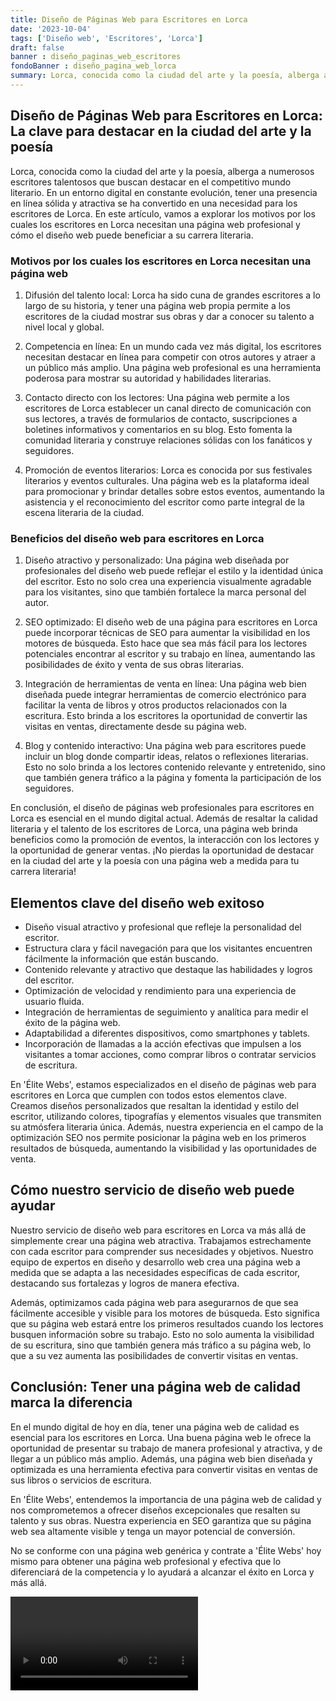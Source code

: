 ```yaml
---
title: Diseño de Páginas Web para Escritores en Lorca
date: '2023-10-04'
tags: ['Diseño web', 'Escritores', 'Lorca']
draft: false
banner : diseño_paginas_web_escritores
fondoBanner : diseño_pagina_web_lorca
summary: Lorca, conocida como la ciudad del arte y la poesía, alberga a numerosos escritores talentosos que buscan destacar en el competitivo mundo literario. En un entorno digital en constante evolución, tener una presencia en línea sólida y atractiva se ha convertido en una necesidad para los escritores de Lorca. En este artículo, vamos a explorar los motivos por los cuales los escritores en Lorca necesitan una página web profesional y cómo el diseño web puede beneficiar a su carrera literaria.
---
```


## Diseño de Páginas Web para Escritores en Lorca: La clave para destacar en la ciudad del arte y la poesía

Lorca, conocida como la ciudad del arte y la poesía, alberga a numerosos escritores talentosos que buscan destacar en el competitivo mundo literario. En un entorno digital en constante evolución, tener una presencia en línea sólida y atractiva se ha convertido en una necesidad para los escritores de Lorca. En este artículo, vamos a explorar los motivos por los cuales los escritores en Lorca necesitan una página web profesional y cómo el diseño web puede beneficiar a su carrera literaria.

### Motivos por los cuales los escritores en Lorca necesitan una página web

1. Difusión del talento local: Lorca ha sido cuna de grandes escritores a lo largo de su historia, y tener una página web propia permite a los escritores de la ciudad mostrar sus obras y dar a conocer su talento a nivel local y global.

2. Competencia en línea: En un mundo cada vez más digital, los escritores necesitan destacar en línea para competir con otros autores y atraer a un público más amplio. Una página web profesional es una herramienta poderosa para mostrar su autoridad y habilidades literarias.

3. Contacto directo con los lectores: Una página web permite a los escritores de Lorca establecer un canal directo de comunicación con sus lectores, a través de formularios de contacto, suscripciones a boletines informativos y comentarios en su blog. Esto fomenta la comunidad literaria y construye relaciones sólidas con los fanáticos y seguidores.

4. Promoción de eventos literarios: Lorca es conocida por sus festivales literarios y eventos culturales. Una página web es la plataforma ideal para promocionar y brindar detalles sobre estos eventos, aumentando la asistencia y el reconocimiento del escritor como parte integral de la escena literaria de la ciudad.

### Beneficios del diseño web para escritores en Lorca

1. Diseño atractivo y personalizado: Una página web diseñada por profesionales del diseño web puede reflejar el estilo y la identidad única del escritor. Esto no solo crea una experiencia visualmente agradable para los visitantes, sino que también fortalece la marca personal del autor.

2. SEO optimizado: El diseño web de una página para escritores en Lorca puede incorporar técnicas de SEO para aumentar la visibilidad en los motores de búsqueda. Esto hace que sea más fácil para los lectores potenciales encontrar al escritor y su trabajo en línea, aumentando las posibilidades de éxito y venta de sus obras literarias.

3. Integración de herramientas de venta en línea: Una página web bien diseñada puede integrar herramientas de comercio electrónico para facilitar la venta de libros y otros productos relacionados con la escritura. Esto brinda a los escritores la oportunidad de convertir las visitas en ventas, directamente desde su página web.

4. Blog y contenido interactivo: Una página web para escritores puede incluir un blog donde compartir ideas, relatos o reflexiones literarias. Esto no solo brinda a los lectores contenido relevante y entretenido, sino que también genera tráfico a la página y fomenta la participación de los seguidores.

En conclusión, el diseño de páginas web profesionales para escritores en Lorca es esencial en el mundo digital actual. Además de resaltar la calidad literaria y el talento de los escritores de Lorca, una página web brinda beneficios como la promoción de eventos, la interacción con los lectores y la oportunidad de generar ventas. ¡No pierdas la oportunidad de destacar en la ciudad del arte y la poesía con una página web a medida para tu carrera literaria!

<GifSeo />

<Cta />

## Elementos clave del diseño web exitoso

- Diseño visual atractivo y profesional que refleje la personalidad del escritor.
- Estructura clara y fácil navegación para que los visitantes encuentren fácilmente la información que están buscando.
- Contenido relevante y atractivo que destaque las habilidades y logros del escritor.
- Optimización de velocidad y rendimiento para una experiencia de usuario fluida.
- Integración de herramientas de seguimiento y analítica para medir el éxito de la página web.
- Adaptabilidad a diferentes dispositivos, como smartphones y tablets.
- Incorporación de llamadas a la acción efectivas que impulsen a los visitantes a tomar acciones, como comprar libros o contratar servicios de escritura.

En 'Élite Webs', estamos especializados en el diseño de páginas web para escritores en Lorca que cumplen con todos estos elementos clave. Creamos diseños personalizados que resaltan la identidad y estilo del escritor, utilizando colores, tipografías y elementos visuales que transmiten su atmósfera literaria única. Además, nuestra experiencia en el campo de la optimización SEO nos permite posicionar la página web en los primeros resultados de búsqueda, aumentando la visibilidad y las oportunidades de venta.

## Cómo nuestro servicio de diseño web puede ayudar

Nuestro servicio de diseño web para escritores en Lorca va más allá de simplemente crear una página web atractiva. Trabajamos estrechamente con cada escritor para comprender sus necesidades y objetivos. Nuestro equipo de expertos en diseño y desarrollo web crea una página web a medida que se adapta a las necesidades específicas de cada escritor, destacando sus fortalezas y logros de manera efectiva.

Además, optimizamos cada página web para asegurarnos de que sea fácilmente accesible y visible para los motores de búsqueda. Esto significa que su página web estará entre los primeros resultados cuando los lectores busquen información sobre su trabajo. Esto no solo aumenta la visibilidad de su escritura, sino que también genera más tráfico a su página web, lo que a su vez aumenta las posibilidades de convertir visitas en ventas.

## Conclusión: Tener una página web de calidad marca la diferencia

En el mundo digital de hoy en día, tener una página web de calidad es esencial para los escritores en Lorca. Una buena página web le ofrece la oportunidad de presentar su trabajo de manera profesional y atractiva, y de llegar a un público más amplio. Además, una página web bien diseñada y optimizada es una herramienta efectiva para convertir visitas en ventas de sus libros o servicios de escritura.

En 'Élite Webs', entendemos la importancia de una página web de calidad y nos comprometemos a ofrecer diseños excepcionales que resalten su talento y sus obras. Nuestra experiencia en SEO garantiza que su página web sea altamente visible y tenga un mayor potencial de conversión.

No se conforme con una página web genérica y contrate a 'Élite Webs' hoy mismo para obtener una página web profesional y efectiva que lo diferenciará de la competencia y lo ayudará a alcanzar el éxito en Lorca y más allá.

<Video />

<CtaBot job='Escritores' city='Lorca'/>

<Gmaps query='Lorca+españa+maps' />